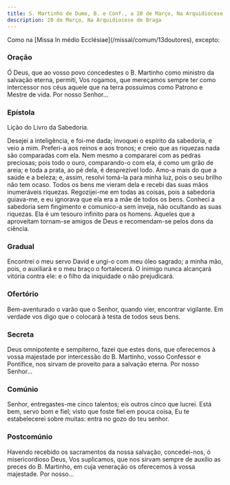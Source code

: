 ```yaml
---
title: S. Martinho de Dume, B. e Conf., a 20 de Março, Na Arquidiocese de Braga
description: 20 de Março, Na Arquidiocese de Braga
---
```


<aside>
  Como na [Missa In médio Ecclésiae](/missal/comum/13doutores), excepto:
</aside>

### Oração

Ó Deus, que ao vosso povo concedestes o B. Martinho como ministro da
salvação eterna, permiti, Vos rogamos, que mereçamos sempre ter como
intercessor nos céus aquele que na terra possuímos como Patrono e Mestre
de vida. Por nosso Senhor...

### Epístola

Lição do Livro da Sabedoria.

Desejei a inteligência, e foi-me dada; invoquei o espírito da sabedoria, e
veio a mim. Preferi-a aos reinos e aos tronos; e creio que as riquezas
nada são comparadas com ela. Nem mesmo a compararei com as pedras
preciosas; pois todo o ouro, comparando-o com ela, é como um grão de
areia; e toda a prata, ao pé dela, é desprezível lodo. Amo-a mais do que a
saúde e a beleza; e, assim, resolvi tomá-la para minha luz, pois o seu
brilho não tem ocaso. Todos os bens me vieram dela e recebi das suas mãos
inumeráveis riquezas. Regozijei-me em todas as coisas, pois a sabedoria
guiava-me, e eu ignorava que ela era a mãe de todos os bens. Conheci a
sabedoria sem fingimento e comunico-a sem inveja, não ocultando as suas
riquezas. Ela é um tesouro infinito para os homens. Aqueles que a
aproveitam tornam-se amigos de Deus e recomendam-se pelos dons da ciência.

### Gradual

Encontrei o meu servo David e ungi-o com meu óleo sagrado; a minha mão,
pois, o auxiliará e o meu braço o fortalecerá. O inimigo nunca alcançará
vitória contra ele: e o filho da iniquidade o não prejudicará.

### Ofertório

Bem-aventurado o varão que o Senhor, quando vier, encontrar vigilante. Em
verdade vos digo que o colocará à testa de todos seus bens.

### Secreta

Deus omnipotente e sempiterno, fazei que estes dons, que oferecemos à
vossa majestade por intercessão do B. Martinho, vosso Confessor e
Pontífice, nos sirvam de proveito para a salvação eterna. Por nosso Senhor...

### Comúnio

Senhor, entregastes-me cinco talentos; eis outros cinco que lucrei. Está
bem, servo bom e fiel; visto que foste fiel em pouca coisa, Eu te
estabelecerei sobre muitas: entra no gozo do teu senhor.

### Postcomúnio

Havendo recebido os sacramentos da nossa salvação, concedei-nos, ó
misericordioso Deus, Vos suplicamos, que nos sirvam sempre de auxílio as
preces do B. Martinho, em cuja veneração os oferecemos à vossa majestade.
Por nosso...
